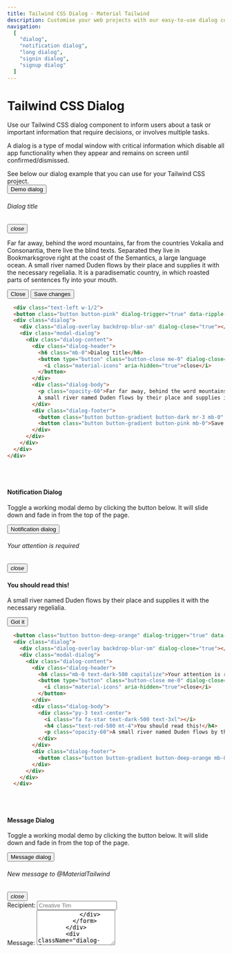 ```yaml
---
title: Tailwind CSS Dialog - Material Tailwind
description: Customise your web projects with our easy-to-use dialog component for Tailwind CSS using Material Design guidelines.
navigation: 
  [
    "dialog",
    "notification dialog",
    "long dialog",
    "signin dialog",
    "signup dialog"
  ]
---
```


# Tailwind CSS Dialog

Use our Tailwind CSS dialog component to inform users about a task or important information that require decisions, or involves multiple tasks.

A dialog is a type of modal window with critical information which disable all app functionality when they appear and remains on screen until confirmed/dismissed.

See below our dialog example that you can use for your Tailwind CSS project.
<br/>
<ComponentCard id="dialog">
  <button className="button button-pink mx-auto flex" dialog-trigger="true" data-ripple-light="true">Demo dialog</button>
  <div className="dialog">
    <div className="dialog-overlay backdrop-blur-sm" dialog-close="true"></div>
    <div className="modal-dialog">
      <div className="dialog-content">
        <div className="dialog-header">
          <h6 className="mb-0">Dialog title</h6>
          <button type="button" className="button-close me-0" dialog-close="true" aria-label="Close">
            <i className="material-icons" aria-hidden="true">close</i>
          </button>
        </div>
        <div className="dialog-body">
          <p className="opacity-60">Far far away, behind the word mountains, far from the countries Vokalia and Consonantia, there live the blind texts. Separated they live in Bookmarksgrove right at the coast of the Semantics, a large language ocean.
          A small river named Duden flows by their place and supplies it with the necessary regelialia. It is a paradisematic country, in which roasted parts of sentences fly into your mouth.</p>
        </div>
        <div className="dialog-footer">
          <button className="button button-gradient button-dark mr-3 mb-0" dialog-close="true">Close</button>
          <button className="button button-gradient button-pink mb-0">Save changes</button>
        </div>
      </div>
    </div>
  </div>
</ComponentCard>

```html showLineNumbers
  <div class="text-left w-1/2">
  <button class="button button-pink" dialog-trigger="true" data-ripple-light="true">Demo dialog</button>
  <div class="dialog">
    <div class="dialog-overlay backdrop-blur-sm" dialog-close="true"></div>
    <div class="modal-dialog">
      <div class="dialog-content">
        <div class="dialog-header">
          <h6 class="mb-0">Dialog title</h6>
          <button type="button" class="button-close me-0" dialog-close="true" aria-label="Close">
            <i class="material-icons" aria-hidden="true">close</i>
          </button>
        </div>
        <div class="dialog-body">
          <p class="opacity-60">Far far away, behind the word mountains, far from the countries Vokalia and Consonantia, there live the blind texts. Separated they live in Bookmarksgrove right at the coast of the Semantics, a large language ocean.
          A small river named Duden flows by their place and supplies it with the necessary regelialia. It is a paradisematic country, in which roasted parts of sentences fly into your mouth.</p>
        </div>
        <div class="dialog-footer">
          <button class="button button-gradient button-dark mr-3 mb-0" dialog-close="true">Close</button>
          <button class="button button-gradient button-pink mb-0">Save changes</button>
        </div>
      </div>
    </div>
  </div>
</div>
```
<br/>
<br/>

#### Notification Dialog

Toggle a working modal demo by clicking the button below. It will slide down and fade in from the top of the page.

<ComponentCard id="notification dialog">
  <button className="button button-deep-orange" dialog-trigger="true" data-ripple-light="true">Notification dialog</button>
  <div className="dialog">
    <div className="dialog-overlay backdrop-blur-sm" dialog-close="true"></div>
    <div className="modal-dialog">
      <div className="dialog-content">
        <div className="dialog-header">
          <h6 className="mb-0 text-dark-500 capitalize">Your attention is required</h6>
          <button type="button" className="button-close me-0" dialog-close="true" aria-label="Close">
            <i className="material-icons" aria-hidden="true">close</i>
          </button>
        </div>
        <div className="dialog-body">
          <div className="py-3 text-center">
            <i className="fa fa-star text-dark-500 text-3xl"></i>
            <h4 className="text-red-500 mt-4">You should read this!</h4>
            <p className="opacity-60">A small river named Duden flows by their place and supplies it with the necessary regelialia.</p>
          </div>
        </div>
        <div className="dialog-footer">
          <button className="button button-gradient button-pink mb-0">Got it</button>
        </div>
      </div>
    </div>
  </div>
</ComponentCard>

```html showLineNumbers
  <button class="button button-deep-orange" dialog-trigger="true" data-ripple-light="true">Notification dialog</button>
  <div class="dialog">
    <div class="dialog-overlay backdrop-blur-sm" dialog-close="true"></div>
    <div class="modal-dialog">
      <div class="dialog-content">
        <div class="dialog-header">
          <h6 class="mb-0 text-dark-500 capitalize">Your attention is required</h6>
          <button type="button" class="button-close me-0" dialog-close="true" aria-label="Close">
            <i class="material-icons" aria-hidden="true">close</i>
          </button>
        </div>
        <div class="dialog-body">
          <div class="py-3 text-center">
            <i class="fa fa-star text-dark-500 text-3xl"></i>
            <h4 class="text-red-500 mt-4">You should read this!</h4>
            <p class="opacity-60">A small river named Duden flows by their place and supplies it with the necessary regelialia.</p>
          </div>
        </div>
        <div class="dialog-footer">
          <button class="button button-gradient button-deep-orange mb-0">Got it</button>
        </div>
      </div>
    </div>
  </div>
```
<br/>
<br/>

#### Message Dialog

Toggle a working modal demo by clicking the button below. It will slide down and fade in from the top of the page.

<ComponentCard id="notification dialog">
  <button className="button button-green" dialog-trigger="true" data-ripple-light="true">Message dialog</button>
  <div className="dialog">
    <div className="dialog-overlay backdrop-blur-sm" dialog-close="true"></div>
    <div className="modal-dialog">
      <div className="dialog-content">
        <div className="dialog-header">
          <h6 className="mb-0 text-dark-500 capitalize">New message to @MaterialTailwind</h6>
          <button type="button" className="button-close me-0" dialog-close="true" aria-label="Close">
            <i className="material-icons" aria-hidden="true">close</i>
          </button>
        </div>
        <div className="dialog-body">
          <form action="role">
            <div className="input-group input-group-static my-3">
              <label>Recipient:</label>
              <input type="email" className="form-control" placeholder="Creative Tim" />
            </div>
            <div className="input-group input-group-static my-3">
              <label>Message:</label>
              <textarea type="email" className="form-control" placeholder="TailwindCSS" rows="5" />
            </div>
          </form>
        </div>
        <div className="dialog-footer">
          <button className="button button-gradient button-green mb-0">Send</button>
        </div>
      </div>
    </div>
  </div>
</ComponentCard>

```html showLineNumbers
  <button class="button button-green" dialog-trigger="true" data-ripple-light="true">Message dialog</button>
  <div class="dialog">
    <div class="dialog-overlay backdrop-blur-sm" dialog-close="true"></div>
    <div class="modal-dialog">
      <div class="dialog-content">
        <div class="dialog-header">
          <h6 class="mb-0 text-dark-500 capitalize">New message to @MaterialTailwind</h6>
          <button type="button" class="button-close me-0" dialog-close="true" aria-label="Close">
            <i class="material-icons" aria-hidden="true">close</i>
          </button>
        </div>
        <div class="dialog-body">
          <form action="role">
            <div class="input-group input-group-static my-3">
              <label>Recipient:</label>
              <input type="email" class="form-control" placeholder="Creative Tim" />
            </div>
            <div class="input-group input-group-static my-3">
              <label>Message:</label>
              <textarea type="email" class="form-control" placeholder="TailwindCSS" rows="5" />
            </div>
          </form>
        </div>
        <div class="dialog-footer">
          <button class="button button-gradient button-green mb-0">Send</button>
        </div>
      </div>
    </div>
  </div>
```
<br/>
<br/>

#### Long Dialog

Toggle a working modal demo by clicking the button below. It will slide down and fade in from the top of the page.

<ComponentCard id="long dialog">
  <button className="button button-pink" dialog-trigger="true" data-ripple-light="true">Long dialog</button>
  <div className="dialog">
    <div className="dialog-overlay backdrop-blur-sm" dialog-close="true"></div>
    <div className="modal-dialog">
      <div className="dialog-content">
        <div className="dialog-header">
          <h5 className="mb-0 text-dark-500 capitalize">Modal title</h5>
          <button type="button" className="button-close me-0" dialog-close="true" aria-label="Close">
            <i className="material-icons" aria-hidden="true">close</i>
          </button>
        </div>
        <div className="dialog-body">
          <p className="opacity-60">I always felt like I could do anything. That’s the main thing people are controlled by! Thoughts- their perception of themselves! They're slowed down by their perception of themselves. If you're taught you can’t do anything, you won’t do anything. I was taught I could do everything.</p>
          <br/><br/>
          <p className="opacity-60">As we live, our hearts turn colder. Cause pain is what we go through as we become older. We get insulted by others, lose trust for those others. We get back stabbed by friends. It becomes harder for us to give others a hand. We get our heart broken by people we love, even that we give them all we have. Then we lose family over time. What else could rust the heart more over time? Blackgold.</p>
          <br/><br/>
          <p className="opacity-60">We’re not always in the position that we want to be at. We’re constantly growing. We’re constantly making mistakes. We’re constantly trying to express ourselves and actualize our dreams. If you have the opportunity to play this game of life you need to appreciate every moment. A lot of people don’t appreciate the moment until it’s passed.</p>
          <br/><br/>
          <p className="opacity-60">There’s nothing I really wanted to do in life that I wasn’t able to get good at. That’s my skill. I’m not really specifically talented at anything except for the ability to learn. That’s what I do. That’s what I’m here for. Don’t be afraid to be wrong because you can’t learn anything from a compliment.</p>
          <br/><br/>
          <p className="opacity-60">It really matters and then like it really doesn’t matter. What matters is the people who are sparked by it. And the people who are like offended by it, it doesn’t matter. Because it's about motivating the doers. Because I’m here to follow my dreams and inspire other people to follow their dreams, too.</p>
          <br/><br/>
          <p className="opacity-60">The time is now for it to be okay to be great. People in this world shun people for being great. For being a bright color. For standing out. But the time is now to be okay to be the greatest you. Would you believe in what you believe in, if you were the only one who believed it?</p>
        </div>
        <div className="dialog-footer">
          <button className="button button-gradient button-dark mr-3 mb-0" dialog-close="true">Close</button>
          <button className="button button-gradient button-pink mb-0">Save changes</button>
        </div>
      </div>
    </div>
  </div>
</ComponentCard>

```html showLineNumbers
  <button class="button button-pink" dialog-trigger="true" data-ripple-light="true">Long dialog</button>
  <div class="dialog">
    <div class="dialog-overlay backdrop-blur-sm" dialog-close="true"></div>
    <div class="modal-dialog">
      <div class="dialog-content">
        <div class="dialog-header">
          <h5 class="mb-0 text-dark-500 capitalize">Modal title</h5>
          <button type="button" class="button-close me-0" dialog-close="true" aria-label="Close">
            <i class="material-icons" aria-hidden="true">close</i>
          </button>
        </div>
        <div class="dialog-body">
          <p class="opacity-60">I always felt like I could do anything. That’s the main
          thing people are controlled by! Thoughts- their perception
          of themselves! They're slowed down by their perception of
          themselves. If you're taught you can’t do anything, you
          won’t do anything. I was taught I could do everything.</p>
          <br/><br/>
          <p class="opacity-60">As we live, our hearts turn colder. Cause pain is what we go
          through as we become older. We get insulted by others, lose
          trust for those others. We get back stabbed by friends. It
          becomes harder for us to give others a hand. We get our
          heart broken by people we love, even that we give them all
          we have. Then we lose family over time. What else could rust
          the heart more over time? Blackgold.</p>
          <br/><br/>
          <p class="opacity-60">We’re not always in the position that we want to be at.
          We’re constantly growing. We’re constantly making mistakes.
          We’re constantly trying to express ourselves and actualize
          our dreams. If you have the opportunity to play this game of
          life you need to appreciate every moment. A lot of people
          don’t appreciate the moment until it’s passed.</p>
          <br/><br/>
          <p class="opacity-60">There’s nothing I really wanted to do in life that I wasn’t
          able to get good at. That’s my skill. I’m not really
          specifically talented at anything except for the ability to
          learn. That’s what I do. That’s what I’m here for. Don’t be
          afraid to be wrong because you can’t learn anything from a
          compliment.</p>
          <br/><br/>
          <p class="opacity-60">It really matters and then like it really doesn’t matter.
          What matters is the people who are sparked by it. And the
          people who are like offended by it, it doesn’t matter.
          Because it's about motivating the doers. Because I’m here to
          follow my dreams and inspire other people to follow their
          dreams, too.</p>
          <br/><br/>
          <p class="opacity-60">The time is now for it to be okay to be great. People in
          this world shun people for being great. For being a bright
          color. For standing out. But the time is now to be okay to
          be the greatest you. Would you believe in what you believe
          in, if you were the only one who believed it?</p>
        </div>
        <div class="dialog-footer">
          <button class="button button-gradient button-dark mr-3 mb-0" dialog-close="true">Close</button>
          <button class="button button-gradient button-pink mb-0">Save changes</button>
        </div>
      </div>
    </div>
  </div>
```
<br/>
<br/>

#### Signin Dialog

Toggle a working modal demo by clicking the button below. It will slide down and fade in from the top of the page.

<ComponentCard id="signin dialog">
  <button className="button button-pink" dialog-trigger="true" data-ripple-light="true">Signin dialog</button>
  <div className="dialog">
    <div className="dialog-overlay backdrop-blur-sm" dialog-close="true"></div>
    <div className="modal-dialog">
      <div className="dialog-content mx-12">
        <div className="card">
          <div className="card-header mx-4 -mt-6">
            <div className="bg-pink-500 shadow-lg rounded-lg py-3 pe-1">
              <h4 className="text-white font-bold text-center mt-2 mb-0">Sign in</h4>
              <div className="flex mt-4">
                <a className="button button-text ml-auto" href="#">
                  <i className="fab fa-facebook-f text-white text-lg"></i>
                </a>
                <a className="button button-text" href="#">
                  <i className="fab fa-github text-white text-lg"></i>
                </a>
                <a className="button button-text mr-auto" href="#">
                  <i className="fab fa-google text-white text-lg"></i>
                </a>
              </div>
            </div>
          </div>
          <div className="card-body">
            <form action="role">
              <div className="input-group input-group-outline my-3">
                <label className="form-label">Email</label>
                <input type="email" className="form-control" />
              </div>
              <div className="input-group input-group-outline my-3">
                <label className="form-label">Password</label>
                <input type="password" className="form-control" />
              </div>
            </form>
            <div className="form-check form-switch flex items-center my-7 ml-1">
              <input
                className="opacity-0 cursor-pointer absolute z-10 w-8 h-5"
                data-attribute="toggle"
                id="remember"
              />
              <div className="form-check-input"></div>
              <label className="form-check-label mb-0 ml-2 cursor-pointer">Remember me</label>
            </div>
            <button className="button button-pink w-full">Sign In</button>
            <a href="#">
              <p className="text-center mt-5 mb-0 text-sm">Don&apos;t have an account?</p>
            </a>
          </div>
        </div>
      </div>
    </div>
  </div>
</ComponentCard>

```html showLineNumbers
  <button className="button button-pink" dialog-trigger="true" data-ripple-light="true">Signin dialog</button>
  <div className="dialog">
    <div className="dialog-overlay backdrop-blur-sm" dialog-close="true"></div>
    <div className="modal-dialog">
      <div className="dialog-content mx-12">
        <div className="card">
          <div className="card-header mx-4 -mt-6">
            <div className="bg-pink-500 shadow-lg rounded-lg py-3 pe-1">
              <h4 className="text-white font-bold text-center mt-2 mb-0">Sign in</h4>
              <div className="flex mt-4">
                <a className="button button-text ml-auto" href="#">
                  <i className="fab fa-facebook-f text-white text-lg"></i>
                </a>
                <a className="button button-text" href="#">
                  <i className="fab fa-github text-white text-lg"></i>
                </a>
                <a className="button button-text mr-auto" href="#">
                  <i className="fab fa-google text-white text-lg"></i>
                </a>
              </div>
            </div>
          </div>
          <div className="card-body">
            <form action="role">
              <div className="input-group input-group-outline my-3">
                <label className="form-label">Email</label>
                <input type="email" className="form-control" />
              </div>
              <div className="input-group input-group-outline my-3">
                <label className="form-label">Password</label>
                <input type="password" className="form-control" />
              </div>
            </form>
            <div className="form-check form-switch flex items-center my-7 ml-1">
              <input
                className="opacity-0 cursor-pointer absolute z-10 w-8 h-5"
                data-attribute="toggle"
                id="remember"
              />
              <div className="form-check-input"></div>
              <label className="form-check-label mb-0 ml-2 cursor-pointer">Remember me</label>
            </div>
            <button className="button button-pink w-full">Sign In</button>
            <a href="#">
              <p className="text-center mt-5 mb-0 text-sm">Don&apos;t have an account?</p>
            </a>
          </div>
        </div>
      </div>
    </div>
  </div>
```

<br/>
<br/>

#### Signup Dialog

Toggle a working modal demo by clicking the button below. It will slide down and fade in from the top of the page.

<ComponentCard id="signup dialog">
  <button className="button button-cyan" dialog-trigger="true" data-ripple-light="true">Signup dialog</button>
  <div className="dialog">
    <div className="dialog-overlay backdrop-blur-sm" dialog-close="true"></div>
    <div className="modal-dialog">
      <div className="dialog-content mx-12">
        <div className="card">
          <div className="card-header mx-4 -mt-6">
            <div className="bg-cyan-500 shadow-lg rounded-lg py-3 pe-1">
              <h4 className="text-white font-bold text-center mt-2 mb-0">Sign up</h4>
              <div className="flex mt-4">
                <a className="button button-text ml-auto" href="#">
                  <i className="fab fa-facebook-f text-white text-lg"></i>
                </a>
                <a className="button button-text" href="#">
                  <i className="fab fa-github text-white text-lg"></i>
                </a>
                <a className="button button-text mr-auto" href="#">
                  <i className="fab fa-google text-white text-lg"></i>
                </a>
              </div>
            </div>
          </div>
          <div className="card-body">
            <form action="role">
              <div className="input-group input-group-dynamic my-5">
                <label className="form-label">Username</label>
                <input type="text" className="form-control" />
              </div>
              <div className="input-group input-group-dynamic my-5">
                <label className="form-label">Email</label>
                <input type="email" className="form-control" />
              </div>
              <div className="input-group input-group-dynamic my-5">
                <label className="form-label">Password</label>
                <input type="password" className="form-control" />
              </div>
            </form>
            <button className="button button-cyan flex mx-auto">Sign Up</button>
            <a href="#">
              <p className="text-center mt-5 mb-0 text-sm">Already have an account?</p>
            </a>
          </div>
        </div>
      </div>
    </div>
  </div>
</ComponentCard>

```html showLineNumbers
  <button className="button button-cyan" dialog-trigger="true" data-ripple-light="true">Signup dialog</button>
  <div className="dialog">
    <div className="dialog-overlay backdrop-blur-sm" dialog-close="true"></div>
    <div className="modal-dialog">
      <div className="dialog-content mx-12">
        <div className="card">
          <div className="card-header mx-4 -mt-6">
            <div className="bg-cyan-500 shadow-lg rounded-lg py-3 pe-1">
              <h4 className="text-white font-bold text-center mt-2 mb-0">Sign up</h4>
              <div className="flex mt-4">
                <a className="button button-text ml-auto" href="#">
                  <i className="fab fa-facebook-f text-white text-lg"></i>
                </a>
                <a className="button button-text" href="#">
                  <i className="fab fa-github text-white text-lg"></i>
                </a>
                <a className="button button-text mr-auto" href="#">
                  <i className="fab fa-google text-white text-lg"></i>
                </a>
              </div>
            </div>
          </div>
          <div className="card-body">
            <form action="role">
              <div className="input-group input-group-dynamic my-5">
                <label className="form-label">Username</label>
                <input type="text" className="form-control" />
              </div>
              <div className="input-group input-group-dynamic my-5">
                <label className="form-label">Email</label>
                <input type="email" className="form-control" />
              </div>
              <div className="input-group input-group-dynamic my-5">
                <label className="form-label">Password</label>
                <input type="password" className="form-control" />
              </div>
            </form>
            <button className="button button-cyan flex mx-auto">Sign Up</button>
            <a href="#">
              <p className="text-center mt-5 mb-0 text-sm">Already have an account?</p>
            </a>
          </div>
        </div>
      </div>
    </div>
  </div>
```
{" "}

